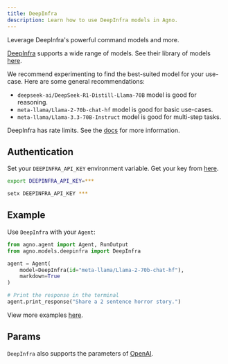 ```yaml
---
title: DeepInfra
description: Learn how to use DeepInfra models in Agno.
---
```


Leverage DeepInfra's powerful command models and more.

[DeepInfra](https://deepinfra.com) supports a wide range of models. See their library of models [here](https://deepinfra.com/models).

We recommend experimenting to find the best-suited model for your use-case. Here are some general recommendations:

- `deepseek-ai/DeepSeek-R1-Distill-Llama-70B` model is good for reasoning.
- `meta-llama/Llama-2-70b-chat-hf` model is good for basic use-cases.
- `meta-llama/Llama-3.3-70B-Instruct` model is good for multi-step tasks.

DeepInfra has rate limits. See the [docs](https://deepinfra.com/docs/advanced/rate-limits) for more information.

## Authentication

Set your `DEEPINFRA_API_KEY` environment variable. Get your key from [here](https://deepinfra.com/dash/api_keys).

<CodeGroup>

```bash Mac
export DEEPINFRA_API_KEY=***
```

```bash Windows
setx DEEPINFRA_API_KEY ***
```

</CodeGroup>

## Example

Use `DeepInfra` with your `Agent`:

<CodeGroup>

```python agent.py
from agno.agent import Agent, RunOutput
from agno.models.deepinfra import DeepInfra

agent = Agent(
    model=DeepInfra(id="meta-llama/Llama-2-70b-chat-hf"),
    markdown=True
)

# Print the response in the terminal
agent.print_response("Share a 2 sentence horror story.")

```

</CodeGroup>

<Note> View more examples [here](/examples/models/deepinfra/basic). </Note>

## Params

<Snippet file="model-deepinfra-params.mdx" />

`DeepInfra` also supports the parameters of [OpenAI](/reference/models/openai).
